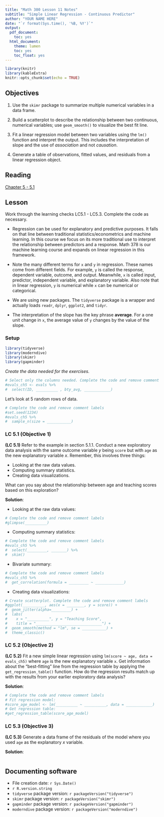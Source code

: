 ```yaml
---
title: "Math 300 Lesson 11 Notes"
subtitle: "Simple Linear Regression - Continuous Predictor"
author: "YOUR NAME HERE"
date: "`r format(Sys.time(), '%B, %Y')`"
output:
  pdf_document:
    toc: yes
  html_document:
    theme: lumen
    toc: yes
    toc_float: yes
---
```



```r
library(knitr)
library(kableExtra)
knitr::opts_chunk$set(echo = TRUE)
```

## Objectives

1. Use the `skimr` package to summarize multiple numerical variables in a data frame.

2. Build a scatterplot to describe the relationship between two continuous, numerical variables; use `geom_smooth()` to visualize the best fit line. 

3. Fit a linear regression model between two variables using the `lm()` function and interpret the output. This includes the interpretation of slope and the use of *association* and not *causation*.    

4. Generate a table of observations, fitted values, and residuals from a linear regression object.  

## Reading 

[Chapter 5 - 5.1](https://moderndive.com/5-regression.html)

## Lesson 

Work through the learning checks LC5.1 - LC5.3. Complete the code as necessary. 

+ Regression can be used for explanatory and predictive purposes. It falls on that line between traditional statistics/econometrics and machine learning. In this course we focus on its more traditional use to interpret the relationship between predictors and a response. Math 378 is our machine learning course and expands on linear regression in this framework.   

+ Note the many different terms for `x` and `y` in regression. These names come from different fields. For example, `y` is called the response, dependent variable, outcome, and output. Meanwhile, `x` is called input, predictor, independent variable, and explanatory variable. Also note that in linear regression, `y` is numerical while `x` can be numerical or categorical.

+ We are using new packages. The `tidyverse` package is a wrapper and actually loads `readr`, `dplyr`, `ggplot2`, and `tidyr`.  

+ The interpretation of the slope has the key phrase **average**. For a one unit change in `x`, the average value of `y` changes by the value of the slope. 


### Setup

```r
library(tidyverse)
library(moderndive)
library(skimr)
library(gapminder)
``` 

*Create the data needed for the exercises.*

```r
# Select only the columns needed. Complete the code and remove comment labels
#evals_ch5 <- evals %>%
#  select(ID, __________ , bty_avg, ____________)
```

Let's look at 5 random rows of data.

```r
# Complete the code and remove comment labels
#set.seed(1234)
#evals_ch5 %>%
#  sample_n(size = ___________) 
```

### LC 5.1 (Objective 1)

**(LC 5.1)** Refer to the example in section 5.1.1. Conduct a new exploratory data analysis with the same outcome variable $y$ being `score` but with `age` as the new explanatory variable $x$. Remember, this involves three things:

- Looking at the raw data values.
- Computing summary statistics.
- Creating data visualizations.

What can you say about the relationship between age and teaching scores based on this exploration?

**Solution**: 

- Looking at the raw data values: 
```r
# Complete the code and remove comment labels
#glimpse(__________)
```

- Computing summary statistics:

```r
# Complete the code and remove comment labels
#evals_ch5 %>%
#  select(_________, _______) %>%
#  skim() 
```  



- Bivariate summary:

```r
# Complete the code and remove comment labels
#evals_ch5 %>% 
#  get_correlation(formula = _________ ~ _____________)
```


- Creating data visualizations:

```r
# Create scatterplot. Complete the code and remove comment labels
#ggplot(__________, aes(x = ________, y = score)) +
#  geom_jitter(alpha=_________) +
#  labs(
#    x = "__________", y = "Teaching Score",
#    title = "______________________________") +
#  geom_smooth(method = "lm", se = ___________) +
#  theme_classic()
```



### LC 5.2 (Objective 2)

**(LC 5.2)** Fit a new simple linear regression using `lm(score ~ age, data = evals_ch5)` where `age` is the new explanatory variable `x`. Get information about the "best-fitting" line from the regression table by applying the `get_regression_table()` function. How do the regression results match up with the results from your earlier exploratory data analysis?

**Solution**:  

```r
# Complete the code and remove comment labels
# Fit regression model:
#score_age_model <- lm(__________ ~ __________, data = ____________)
# Get regression table:
#get_regression_table(score_age_model)
```  



### LC 5.3 (Objective 3)

**(LC 5.3)** Generate a data frame of the residuals of the model where you used `age` as the explanatory $x$ variable.

**Solution**: 

```r

``` 



## Documenting software 

  * File creation date: `r Sys.Date()`
  * `r R.version.string`
  * `tidyverse` package version: `r packageVersion("tidyverse")`
  * `skimr` package version: `r packageVersion("skimr")`
  * `gapminder` package version: `r packageVersion("gapminder")`  
  * `moderndive` package version: `r packageVersion("moderndive")`
